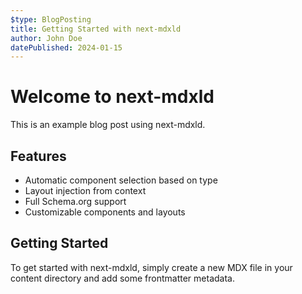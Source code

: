 ```yaml
---
$type: BlogPosting
title: Getting Started with next-mdxld
author: John Doe
datePublished: 2024-01-15
---
```


# Welcome to next-mdxld

This is an example blog post using next-mdxld.

## Features

- Automatic component selection based on type
- Layout injection from context
- Full Schema.org support
- Customizable components and layouts

## Getting Started

To get started with next-mdxld, simply create a new MDX file in your content directory and add some frontmatter metadata.
